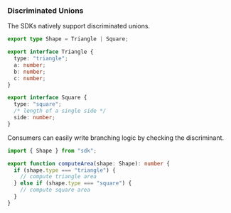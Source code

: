   ### Discriminated Unions
  The SDKs natively support discriminated unions. 

  ```ts maxLines=0 {1}
  export type Shape = Triangle | Square; 

  export interface Triangle {
    type: "triangle";
    a: number;
    b: number;
    c: number;
  }

  export interface Square {
    type: "square";
    /* length of a single side */
    side: number;
  }
  ```

  Consumers can easily write branching logic by checking the discriminant. 

  ```ts {4, 6}
  import { Shape } from "sdk";

  export function computeArea(shape: Shape): number {
    if (shape.type === "triangle") {
      // compute triangle area
    } else if (shape.type === "square") {
      // compute square area
    }
  }
  ```